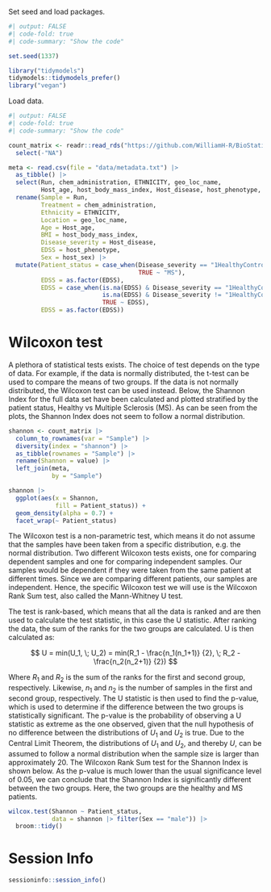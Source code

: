 Set seed and load packages.
```r
#| output: FALSE
#| code-fold: true
#| code-summary: "Show the code"

set.seed(1337)

library("tidymodels")
tidymodels::tidymodels_prefer()
library("vegan")
```

Load data.
```r
#| output: FALSE
#| code-fold: true
#| code-summary: "Show the code"

count_matrix <- readr::read_rds("https://github.com/WilliamH-R/BioStatistics/raw/main/data/count_matrix/count_matrix.rds") |> 
  select(-"NA")

meta <- read.csv(file = "data/metadata.txt") |> 
  as_tibble() |>
  select(Run, chem_administration, ETHNICITY, geo_loc_name,
         Host_age, host_body_mass_index, Host_disease, host_phenotype, host_sex) |> 
  rename(Sample = Run,
         Treatment = chem_administration,
         Ethnicity = ETHNICITY,
         Location = geo_loc_name,
         Age = Host_age,
         BMI = host_body_mass_index,
         Disease_severity = Host_disease,
         EDSS = host_phenotype,
         Sex = host_sex) |>
  mutate(Patient_status = case_when(Disease_severity == "1HealthyControl" ~ "Healthy",
                                    TRUE ~ "MS"),
         EDSS = as.factor(EDSS),
         EDSS = case_when(is.na(EDSS) & Disease_severity == "1HealthyControl" ~ "-1",
                          is.na(EDSS) & Disease_severity != "1HealthyControl" ~ "Unknown",
                          TRUE ~ EDSS),
         EDSS = as.factor(EDSS))
```


# Wilcoxon test
A plethora of statistical tests exists. The choice of test depends on the type of data. For example, if the data is normally distributed, the t-test can be used to compare the means of two groups. If the data is not normally distributed, the Wilcoxon test can be used instead. Below, the Shannon Index for the full data set have been calculated and plotted stratified by the patient status, Healthy vs Multiple Sclerosis (MS). As can be seen from the plots, the Shannon Index does not seem to follow a normal distribution.

```r
shannon <- count_matrix |>
  column_to_rownames(var = "Sample") |>
  diversity(index = "shannon") |> 
  as_tibble(rownames = "Sample") |> 
  rename(Shannon = value) |> 
  left_join(meta,
            by = "Sample")

shannon |>
  ggplot(aes(x = Shannon,
             fill = Patient_status)) +
  geom_density(alpha = 0.7) +
  facet_wrap(~ Patient_status)
```

The Wilcoxon test is a non-parametric test, which means it do not assume that the samples have been taken from a specific distribution, e.g. the normal distribution. Two different Wilcoxon tests exists, one for comparing dependent samples and one for comparing independent samples. Our samples would be dependent if they were taken from the same patient at different times. Since we are comparing different patients, our samples are independent. Hence, the specific Wilcoxon test we will use is the Wilcoxon Rank Sum test, also called the Mann-Whitney U test.

The test is rank-based, which means that all the data is ranked and are then used to calculate the test statistic, in this case the U statistic. After ranking the data, the sum of the ranks for the two groups are calculated. U is then calculated as:

$$
U = min(U_1, \; U_2) = min(R_1 - \frac{n_1(n_1+1)} {2}, \; R_2 - \frac{n_2(n_2+1)} {2})
$$

Where $R_1$ and $R_2$ is the sum of the ranks for the first and second group, respectively. Likewise, $n_1$ and $n_2$ is the number of samples in the first and second group, respectively. The U statistic is then used to find the p-value, which is used to determine if the difference between the two groups is statistically significant. The p-value is the probability of observing a U statistic as extreme as the one observed, given that the null hypothesis of no difference between the distributions of $U_1$ and $U_2$ is true. Due to the Central Limit Theorem, the distributions of $U_1$ and $U_2$, and thereby $U$, can be assumed to follow a normal distribution when the sample size is larger than approximately 20. The Wilcoxon Rank Sum test for the Shannon Index is shown below. As the p-value is much lower than the usual significance level of 0.05, we can conclude that the Shannon Index is significantly different between the two groups. Here, the two groups are the healthy and MS patients.

```r
wilcox.test(Shannon ~ Patient_status,
            data = shannon |> filter(Sex == "male")) |> 
  broom::tidy()
```

# Session Info

```r
sessioninfo::session_info()
```